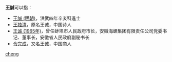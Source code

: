 '''王誠'''可以指：
* [[王誠_(明朝)|王誠 (明朝)]]，洪武四年辛亥科進士
* [[王独清|王独清]]，原名王诚，中国诗人
* [[王诚_(1965年)|王诚 (1965年)]]，曾任蚌埠市人民政府市长，安徽海螺集团有限责任公司党委书记、董事长，安徽省人民政府副秘书长
* [[令完成|令完成]]，又名王诚，中国商人

{{disambig}}

[[Category:二字王姓人名消歧义|cheng]]